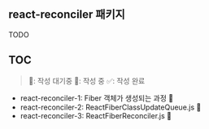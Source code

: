 
## react-reconciler 패키지

TODO

## TOC

> 👀: 작성 대기중
> 📝: 작성 중
> ✅: 작성 완료

- react-reconciler-1: Fiber 객체가 생성되는 과정 📝
- react-reconciler-2: ReactFiberClassUpdateQueue.js 📝
- react-reconciler-3: ReactFiberReconciler.js 📝
